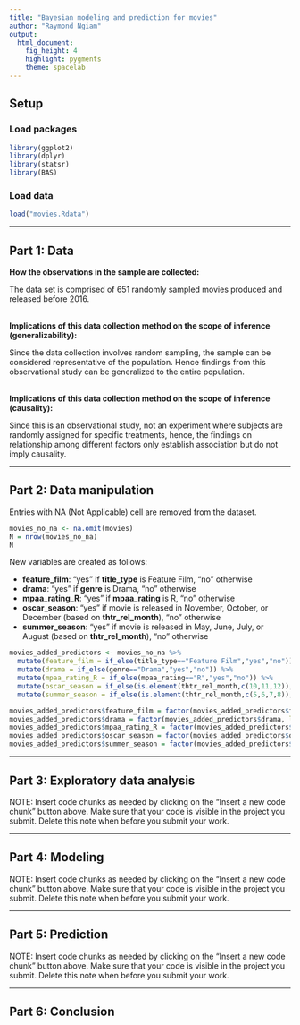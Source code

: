 ```yaml
---
title: "Bayesian modeling and prediction for movies"
author: "Raymond Ngiam"
output: 
  html_document: 
    fig_height: 4
    highlight: pygments
    theme: spacelab
---
```


## Setup

### Load packages

```r
library(ggplot2)
library(dplyr)
library(statsr)
library(BAS)
```

### Load data

```r
load("movies.Rdata")
```



* * *

## Part 1: Data

**How the observations in the sample are collected:**

The data set is comprised of 651 randomly sampled movies produced and released before 2016.
<br></br>

**Implications of this data collection method on the scope of inference (generalizability):**

Since the data collection involves random sampling, the sample can be considered representative of the population. Hence findings from this observational study can be generalized to the entire population.
<br></br>

**Implications of this data collection method on the scope of inference (causality):**

Since this is an observational study, not an experiment where subjects are randomly assigned for specific treatments, hence, the findings on relationship among different factors only establish association but do not imply causality.

* * *

## Part 2: Data manipulation

Entries with NA (Not Applicable) cell are removed from the dataset.
```r
movies_no_na <- na.omit(movies)
N = nrow(movies_no_na)
N
```

New variables are created as follows:

+ **feature_film**: "yes" if **title_type** is Feature Film, "no" otherwise
+ **drama**: "yes" if **genre** is Drama, "no" otherwise
+ **mpaa_rating_R**: "yes" if **mpaa_rating** is R, "no" otherwise
+ **oscar_season**: "yes" if movie is released in November, October, or December (based on **thtr_rel_month**), "no" otherwise
+ **summer_season**: "yes" if movie is released in May, June, July, or August (based on **thtr_rel_month**), "no" otherwise 

```r
movies_added_predictors <- movies_no_na %>%
  mutate(feature_film = if_else(title_type=="Feature Film","yes","no")) %>%
  mutate(drama = if_else(genre=="Drama","yes","no")) %>%
  mutate(mpaa_rating_R = if_else(mpaa_rating=="R","yes","no")) %>%
  mutate(oscar_season = if_else(is.element(thtr_rel_month,c(10,11,12)),"yes","no")) %>%
  mutate(summer_season = if_else(is.element(thtr_rel_month,c(5,6,7,8)),"yes","no"))

movies_added_predictors$feature_film = factor(movies_added_predictors$feature_film, levels = c("yes", "no"))
movies_added_predictors$drama = factor(movies_added_predictors$drama, levels = c("yes", "no"))
movies_added_predictors$mpaa_rating_R = factor(movies_added_predictors$mpaa_rating_R, levels = c("yes", "no"))
movies_added_predictors$oscar_season = factor(movies_added_predictors$oscar_season, levels = c("yes", "no"))
movies_added_predictors$summer_season = factor(movies_added_predictors$summer_season, levels = c("yes", "no"))
```

* * *

## Part 3: Exploratory data analysis

NOTE: Insert code chunks as needed by clicking on the "Insert a new code chunk" 
button above. Make sure that your code is visible in the project you submit. 
Delete this note when before you submit your work.

* * *

## Part 4: Modeling

NOTE: Insert code chunks as needed by clicking on the "Insert a new code chunk" 
button above. Make sure that your code is visible in the project you submit. 
Delete this note when before you submit your work.

* * *

## Part 5: Prediction

NOTE: Insert code chunks as needed by clicking on the "Insert a new code chunk" 
button above. Make sure that your code is visible in the project you submit. 
Delete this note when before you submit your work.

* * *

## Part 6: Conclusion

